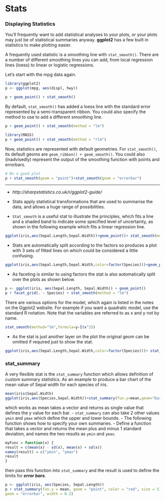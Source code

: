 Stats
=======================
### Displaying Statistics
You'll frequently want to add statistical analyses to your plots, or your plots may just be of statistical summaries anyway. **ggplot2** has a few built in statistics to make plotting easier.

A frequently used statistic is a smoothing line with `stat_smooth()`. There are a number of different smoothing lines you can add, from local regression lines (loess) to linear or logistic regressions. 

Let's start with the mpg data again.
```r
library(ggplot2)
p <- ggplot(mpg, aes(displ, hwy))

p + geom_point() + stat_smooth()
```
By default, `stat_smooth()` has added a loess line with the standard error represented by a semi-transparent ribbon. You could also specify the method to use to add a different smoothing line.
```r
p + geom_point() + stat_smooth(method = "lm")
```
```r
library(MASS) 
p + geom_point() + stat_smooth(method = "rlm")
```
Now, statistics are represented with default geometries. 
For `stat_smooth()`, its default geoms are `geom_ribbon() + geom_smooth()`. You could also (inadvisedly) represent the output of the smoothing function with points and errorbars.
```r
# No a good plot
p + stat_smooth(geom = "point")+stat_smooth(geom = "errorbar")
```
<hr>

- *http://sharpstatistics.co.uk/r/ggplot2-guide/*



- Stats apply statistical transformations that are used to summarise the data, and allows a huge range of possibilities. 

- `Stat_smooth` is a useful stat to illustrate the principles, which fits a line and a shaded band to indicate some specified level of uncertainty, as shown in the following example which fits a linear regression line.

```r

ggplot(iris,aes(Sepal.Length,Sepal.Width))+geom_point()+ stat_smooth(method="lm")
```
- Stats are automatically split according to the factors so produces a plot with 3 sets of fitted lines on which could be considered a little confusing. 

```r
ggplot(iris,aes(Sepal.Length,Sepal.Width,color=factor(Species)))+geom_point()+ stat_smooth(method="lm")
```
- As faceting is similar to using factors the stat is also automatically split over the plots as shown below.

```r
p <- ggplot(iris, aes(Sepal.Length, Sepal.Width)) + geom_point()
p + facet_grid(. ~ Species) + stat_smooth(method = "lm")
```

There are various options for the model, which again is listed in the notes on the Ggplot2 website. For example if you want a quadratic model, use the standard R notation. Note that the variables are referred to as x and y not by name.
```r
stat_smooth(method="lm",formula=y~I(x^2))
```
- As the stat is just another layer on the plot the original geom can be omitted if required just to show the stat.
```r
ggplot(iris,aes(Sepal.Length,Sepal.Width,color=factor(Species)))+ stat_smooth(method="lm")
```
### stat_summary
A very flexible stat is the `stat_summary` function which allows definition of custom summary statistics. As an example to produce a bar chart of the mean value of Sepal width for each species of iris.
```r
mean(iris$Sepal.Width)
ggplot(iris,aes(Species,Sepal.Width))+stat_summary(fun.y=mean,geom="bar")
```
which works as mean takes a vector and returns as single value that defines the y value for each bar. 
- `stat_summary` can also take 2 other values `ymin` and `ymax` which define the upper and lower bounds.
- The following function shows how to specify your own summaries. 
- Define a function that takes a vector and returns the mean plus and minus 1 standard deviation, and names the two results as `ymin` and `ymax`.

```r
myFunc = function(x) {
result = c(mean(x) - sd(x), mean(x) + sd(x))
names(result) = c("ymin", "ymax")
result
}
```
then pass this function into `stat_summary`
and the result is used to define the limits for ***error bars***.
```r
p <- ggplot(iris, aes(Species, Sepal.Length))
p + stat_summary(fun.y = mean, geom = "point", color = "red", size = 5) + stat_summary(fun.data = "myFunc",
geom = "errorbar", width = 0.2)
```